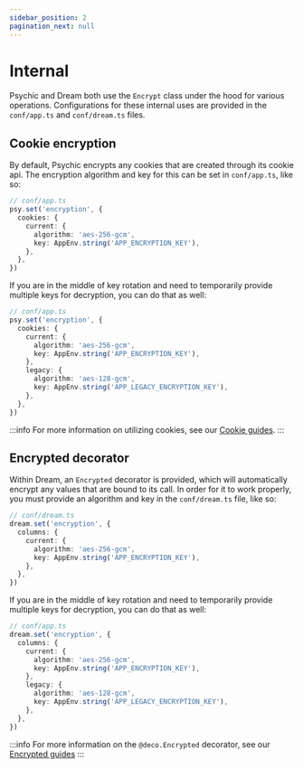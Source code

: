 ```yaml
---
sidebar_position: 2
pagination_next: null
---
```


# Internal

Psychic and Dream both use the `Encrypt` class under the hood for various operations. Configurations for these internal uses are provided in the `conf/app.ts` and `conf/dream.ts` files.

## Cookie encryption

By default, Psychic encrypts any cookies that are created through its cookie api. The encryption algorithm and key for this can be set in `conf/app.ts`, like so:

```ts
// conf/app.ts
psy.set('encryption', {
  cookies: {
    current: {
      algorithm: 'aes-256-gcm',
      key: AppEnv.string('APP_ENCRYPTION_KEY'),
    },
  },
})
```

If you are in the middle of key rotation and need to temporarily provide multiple keys for decryption, you can do that as well:

```ts
// conf/app.ts
psy.set('encryption', {
  cookies: {
    current: {
      algorithm: 'aes-256-gcm',
      key: AppEnv.string('APP_ENCRYPTION_KEY'),
    },
    legacy: {
      algorithm: 'aes-128-gcm',
      key: AppEnv.string('APP_LEGACY_ENCRYPTION_KEY'),
    },
  },
})
```

:::info
For more information on utilizing cookies, see our [Cookie guides](/docs/controllers/cookies).
:::

## Encrypted decorator

Within Dream, an `Encrypted` decorator is provided, which will automatically encrypt any values that are bound to its call. In order for it to work properly, you must provide an algorithm and key in the `conf/dream.ts` file, like so:

```ts
// conf/dream.ts
dream.set('encryption', {
  columns: {
    current: {
      algorithm: 'aes-256-gcm',
      key: AppEnv.string('APP_ENCRYPTION_KEY'),
    },
  },
})
```

If you are in the middle of key rotation and need to temporarily provide multiple keys for decryption, you can do that as well:

```ts
// conf/app.ts
dream.set('encryption', {
  columns: {
    current: {
      algorithm: 'aes-256-gcm',
      key: AppEnv.string('APP_ENCRYPTION_KEY'),
    },
    legacy: {
      algorithm: 'aes-128-gcm',
      key: AppEnv.string('APP_LEGACY_ENCRYPTION_KEY'),
    },
  },
})
```

:::info
For more information on the `@deco.Encrypted` decorator, see our [Encrypted guides](/docs/models/decorators/encrypted)
:::
